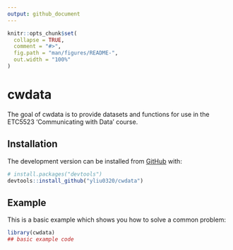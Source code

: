 ```yaml
---
output: github_document
---
```


<!-- README.md is generated from README.Rmd. Please edit that file -->

```r
knitr::opts_chunk$set(
  collapse = TRUE,
  comment = "#>",
  fig.path = "man/figures/README-",
  out.width = "100%"
)
```

# cwdata

<!-- badges: start -->
<!-- badges: end -->

The goal of cwdata is to provide datasets and functions for use in the ETC5523 'Communicating with Data' course.

## Installation

<!-- You can install the released version of cwdata from [CRAN](https://CRAN.R-project.org) with: -->

<!-- ``` r -->
<!-- install.packages("cwdata") -->
<!-- ``` -->

The development version can be installed from [GitHub](https://github.com/) with:

``` r
# install.packages("devtools")
devtools::install_github("yliu0320/cwdata")
```
## Example

This is a basic example which shows you how to solve a common problem:

```r
library(cwdata)
## basic example code
```
